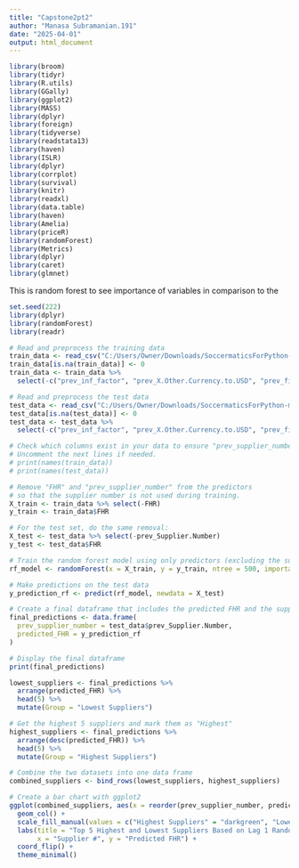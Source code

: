 ```yaml
---
title: "Capstone2pt2"
author: "Manasa Subramanian.191"
date: "2025-04-01"
output: html_document
---
```


```r
library(broom)
library(tidyr)
library(R.utils)
library(GGally)
library(ggplot2)
library(MASS)
library(dplyr)
library(foreign)
library(tidyverse)
library(readstata13)
library(haven)
library(ISLR)
library(dplyr)
library(corrplot)
library(survival)
library(knitr)
library(readxl)
library(data.table)
library(haven)
library(Amelia)
library(priceR)
library(randomForest)
library(Metrics)
library(dplyr)
library(caret)
library(glmnet)
```


This is random forest to see importance of variables in comparison to the 
```r
set.seed(222)
library(dplyr)
library(randomForest)
library(readr)

# Read and preprocess the training data
train_data <- read_csv("C:/Users/Owner/Downloads/SoccermaticsForPython-master/SoccermaticsForPython-master/Honda_STAT4911_Project/final_previous_merged.csv")
train_data[is.na(train_data)] <- 0
train_data <- train_data %>% 
  select(-c("prev_inf_factor", "prev_X.Other.Currency.to.USD", "prev_financialDate"))

# Read and preprocess the test data
test_data <- read_csv("C:/Users/Owner/Downloads/SoccermaticsForPython-master/SoccermaticsForPython-master/Honda_STAT4911_Project/final_future_merged.csv")
test_data[is.na(test_data)] <- 0
test_data <- test_data %>% 
  select(-c("prev_inf_factor", "prev_X.Other.Currency.to.USD", "prev_financialDate"))

# Check which columns exist in your data to ensure "prev_supplier_number" exists.
# Uncomment the next lines if needed.
# print(names(train_data))
# print(names(test_data))

# Remove "FHR" and "prev_supplier_number" from the predictors
# so that the supplier number is not used during training.
X_train <- train_data %>% select(-FHR)
y_train <- train_data$FHR

# For the test set, do the same removal:
X_test <- test_data %>% select(-prev_Supplier.Number)
y_test <- test_data$FHR

# Train the random forest model using only predictors (excluding the supplier number)
rf_model <- randomForest(x = X_train, y = y_train, ntree = 500, importance = TRUE)

# Make predictions on the test data
y_prediction_rf <- predict(rf_model, newdata = X_test)

# Create a final dataframe that includes the predicted FHR and the supplier number from the test data
final_predictions <- data.frame(
  prev_supplier_number = test_data$prev_Supplier.Number,
  predicted_FHR = y_prediction_rf
)

# Display the final dataframe
print(final_predictions)
```

```r
lowest_suppliers <- final_predictions %>% 
  arrange(predicted_FHR) %>% 
  head(5) %>%
  mutate(Group = "Lowest Suppliers")

# Get the highest 5 suppliers and mark them as "Highest"
highest_suppliers <- final_predictions %>% 
  arrange(desc(predicted_FHR)) %>% 
  head(5) %>%
  mutate(Group = "Highest Suppliers")

# Combine the two datasets into one data frame
combined_suppliers <- bind_rows(lowest_suppliers, highest_suppliers)

# Create a bar chart with ggplot2
ggplot(combined_suppliers, aes(x = reorder(prev_supplier_number, predicted_FHR), y = predicted_FHR, fill = Group)) +
  geom_col() +
  scale_fill_manual(values = c("Highest Suppliers" = "darkgreen", "Lowest Suppliers" = "red")) +
  labs(title = "Top 5 Highest and Lowest Suppliers Based on Lag 1 Random Forest Model",
       x = "Supplier #", y = "Predicted FHR") +
  coord_flip() +
  theme_minimal()
```

